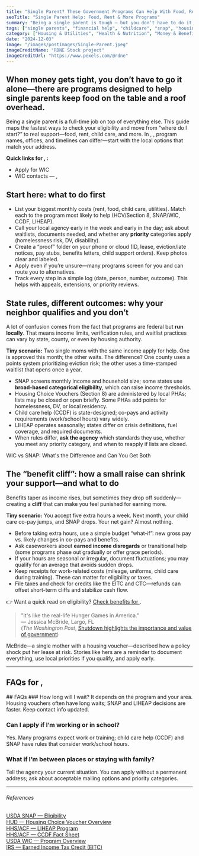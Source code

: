 ```yaml
---
title: "Single Parent? These Government Programs Can Help With Food, Rent, and More"
seoTitle: "Single Parent Help: Food, Rent & More Programs"
summary: "Being a single parent is tough — but you don’t have to do it alone. This guide highlights federal and local programs that offer real help with groceries, rent, healthcare, and child care."
tags: ["single parents", "financial help", "childcare", "snap", "housing", "low income"]
category: ["Housing & Utilities", "Health & Nutrition", "Money & Benefits"]
date: "2024-12-03"
image: "/images/postImages/Single-Parent.jpeg"
imageCreditName: "RDNE Stock project"
imageCreditUrl: "https://www.pexels.com/@rdne"
---
```


## When money gets tight, you don’t have to go it alone—there are programs designed to help single parents keep food on the table and a roof overhead.

Being a single parent is a full-time job on top of everything else. This guide maps the fastest ways to check your eligibility and move from “where do I start?” to real support—food, rent, child care, and more. <IfLocation>In <City/>, <State/>, program names, offices, and timelines can differ—start with the local options that match your address.</IfLocation>

<BenefitsCtaBanner focus="wic" copy="Get help buying groceries each month with WIC benefits." />

<IfLocation>
<div className="not-prose my-12 p-4 rounded-xl border-[3px] bg-muted">
  <p className="mb-2"><strong>Quick links for <City/>, <State/>:</strong></p>
  <ul className="list-disc ml-5 space-y-1">
    <li><ResourceLink name="wic">Apply for WIC</ResourceLink></li>
    <li><ResourceLink name="wic" field="contact">WIC contacts<IfLocation> — <City/>, <State/></IfLocation></ResourceLink></li>
  </ul>
</div>
</IfLocation>

## Start here: what to do first

- List your biggest monthly costs (rent, food, child care, utilities). Match each to the program most likely to help (HCV/Section 8, SNAP/WIC, CCDF, LIHEAP).  
- Call your local agency early in the week and early in the day; ask about waitlists, documents needed, and whether any **priority** categories apply (homelessness risk, DV, disability).  
- Create a “proof” folder on your phone or cloud (ID, lease, eviction/late notices, pay stubs, benefits letters, child support orders). Keep photos clear and labeled.  
- Apply even if you’re unsure—many programs screen for you and can route you to alternatives.  
- Track every step in a simple log (date, person, number, outcome). This helps with appeals, extensions, or priority reviews.

## State rules, different outcomes: why your neighbor qualifies and you don’t

A lot of confusion comes from the fact that programs are federal but **run locally**. That means income limits, verification rules, and waitlist practices can vary by state, county, or even by housing authority.

**Tiny scenario:** Two single moms with the same income apply for help. One is approved this month; the other waits. The difference? One county uses a points system prioritizing eviction risk; the other uses a time-stamped waitlist that opens once a year.

- SNAP screens monthly income and household size; some states use **broad-based categorical eligibility**, which can raise income thresholds.  
- Housing Choice Vouchers (Section 8) are administered by local PHAs; lists may be closed or open briefly. Some PHAs add points for homelessness, DV, or local residency.  
- Child care help (CCDF) is state-designed; co-pays and activity requirements (work/school hours) vary widely.  
- LIHEAP operates seasonally; states differ on crisis definitions, fuel coverage, and required documents.  
- When rules differ, **ask the agency** which standards they use, whether you meet any priority category, and when to reapply if lists are closed.

<CrossLink href="./wic-vs-snap-what-s-the-difference-and-can-you-get-both">WIC vs SNAP: What's the Difference and Can You Get Both</CrossLink>

## The “benefit cliff”: how a small raise can shrink your support—and what to do

Benefits taper as income rises, but sometimes they drop off suddenly—creating a **cliff** that can make you feel punished for earning more.

**Tiny scenario:** You accept five extra hours a week. Next month, your child care co-pay jumps, and SNAP drops. Your net gain? Almost nothing.

- Before taking extra hours, use a simple budget “what-if”: new gross pay vs. likely changes in co-pays and benefits.  
- Ask caseworkers about **earned income disregards** or transitional help (some programs phase out gradually or offer grace periods).  
- If your hours are seasonal or irregular, document fluctuations; you may qualify for an average that avoids sudden drops.  
- Keep receipts for work-related costs (mileage, uniforms, child care during training). These can matter for eligibility or taxes.  
- File taxes and check for credits like the EITC and CTC—refunds can offset short-term cliffs and stabilize cash flow.

<IfLocation>
<div className="mt-3">👉 Want a quick read on eligibility? <a href="/tools/check-benefits" className="underline">Check benefits for <City/></a>.</div>
</IfLocation>

> "It's like the real-life Hunger Games in America."  
> — Jessica McBride, Largo, FL  
(*The Washington Post*, [Shutdown highlights the importance and value of government](https://www.washingtonpost.com/news/powerpost/paloma/daily-202/2019/01/24/daily-202-an-unintended-consequence-shutdown-highlights-the-importance-and-value-of-government/5c493cc81b326b29c3778ca5/))

McBride—a single mother with a housing voucher—described how a policy shock put her lease at risk. Stories like hers are a reminder to document everything, use local priorities if you qualify, and apply early.

---

<IfLocation>
  <h2>FAQs for <City/>, <State/></h2>
  <ResourceLink name="wic" field="faqs" />
</IfLocation>

<IfNoLocation>
## FAQs 
### How long will I wait?
It depends on the program and your area. Housing vouchers often have long waits; SNAP and LIHEAP decisions are faster. Keep contact info updated.

### Can I apply if I’m working or in school?
Yes. Many programs expect work or training; child care help (CCDF) and SNAP have rules that consider work/school hours.

### What if I’m between places or staying with family?
Tell the agency your current situation. You can apply without a permanent address; ask about acceptable mailing options and priority categories.
</IfNoLocation>

---
###### References

<div className="references">
<a href="https://www.fns.usda.gov/snap/recipient/eligibility" target="_blank" rel="noopener noreferrer">USDA SNAP — Eligibility</a><br />
<a href="https://www.hud.gov/helping-americans/housing-choice-vouchers" target="_blank" rel="noopener noreferrer">HUD — Housing Choice Voucher Overview</a><br />
<a href="https://www.acf.hhs.gov/ocs/low-income-home-energy-assistance-program-liheap" target="_blank" rel="noopener noreferrer">HHS/ACF — LIHEAP Program</a><br />
<a href="https://www.acf.hhs.gov/occ/fact-sheet" target="_blank" rel="noopener noreferrer">HHS/ACF — CCDF Fact Sheet</a><br />
<a href="https://www.fns.usda.gov/wic" target="_blank" rel="noopener noreferrer">USDA WIC — Program Overview</a><br />
<a href="https://www.irs.gov/credits-deductions/individuals/earned-income-tax-credit-eitc" target="_blank" rel="noopener noreferrer">IRS — Earned Income Tax Credit (EITC)</a>
</div>